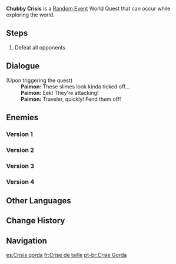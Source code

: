 {{Quest Infobox
|id             = 
|image          = Chubby Crisis.png
|type           = World
|group          = Random Event
|region         = Mondstadt
|startLocation  = [[Windwail Highland]], [[Mondstadt]]
|startLocation2 = [[Cape Oath]], Mondstadt
|startLocation3 = [[Stormbearer Point]], Mondstadt
|startLocation4 = [[Galesong Hill]], Mondstadt
|startLocation5 = [[Starfell Valley]], Mondstadt
|other          = *AR-Dependent Rewards
|characters     = Paimon; Traveler
}}
'''Chubby Crisis''' is a [[Random Event]] World Quest that can occur while exploring the world.

==Steps==
# Defeat all opponents

==Dialogue==
{{Dialogue start}}
;(Upon triggering the quest)
:'''Paimon:''' These slimes look kinda ticked off...
:'''Paimon:''' Eek! They're attacking!
:'''Paimon:''' Traveler, quickly! Fend them off!
{{Dialogue end}}

==Enemies==
===Version 1=== 
{{Enemy List|Cryo Slime*4;Large Cryo Slime}}

===Version 2=== 
{{Enemy List|Hydro Slime*4;Large Hydro Slime}}

===Version 3=== 
{{Enemy List|Electro Slime*4;Large Electro Slime;Mutant Electro Slime}}

===Version 4=== 
{{Enemy List|Pyro Slime*4;Large Pyro Slime}}

==Other Languages==
{{Other Languages
|en      = Chubby Crisis
|zhs     = 圆滚滚的大团危机
|zhs_rm  = Yuángǔngǔn de Dàtuán Wēijī
|zht     = 圓滾滾的大團危機
|zht_rm  = Yuángǔngǔn de Dàtuán Wéijī
|zh_tl   = Big Plump Lump Crisis
|ja      = まるい群れの危機
|ja_rm   = Marui Mure no Kiki
|ja_tl   = Round Herd Crisis
|ko      = 포동포동한 대규모 위기
|ko_rm   = Podongpodonghan Daegyumo Wigi
|ko_tl   = Plumpy Plumpy Large-scale Crisis
|es      = Crisis gorda
|es_tl   = Fat Crisis
|fr      = Crise de taille
|fr_tl   = Sizeable Crisis
|ru      = Пухлый кризис
|ru_tl   = Chubby Crisis
|th      = วิกฤตการณ์อวบอ้วน
|th_rm   = 
|th_tl   = Fat Crisis
|vi      = Nguy Cơ Lớn Từ Vật Tròn Quay
|vi_tl   = 
|de      = Kugelrunde Gefahr
|de_tl   = Tubby Danger
|id      = Krisis Berputar
|id_tl   = Spiraling Crisis
|pt      = Crise Gorda
|pt_tl   = Fat Crisis
|tr      = Dombili Krizi
|tr_tl   = 
|it      = Crisi melmosa
|it_tl   = 
}}

==Change History==
{{Change History|1.0}}

==Navigation==
{{Quests by Type Navbox|type=Random Events}}

[[es:Crisis gorda]]
[[fr:Crise de taille]]
[[pt-br:Crise Gorda]]